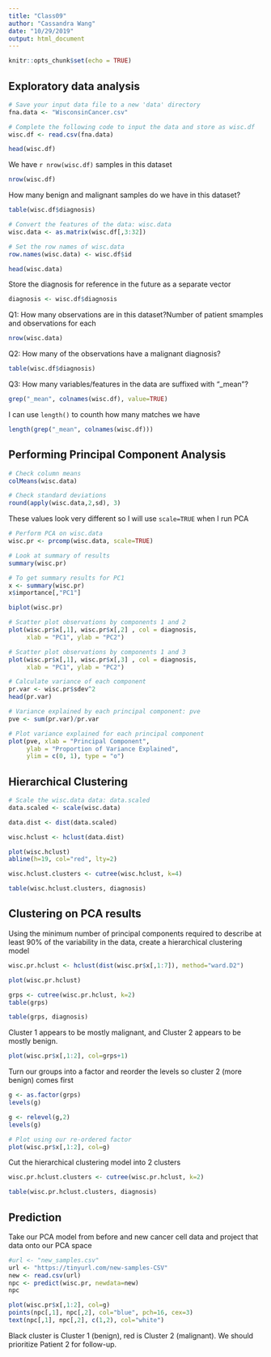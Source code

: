 ```yaml
---
title: "Class09"
author: "Cassandra Wang"
date: "10/29/2019"
output: html_document
---
```


```r
knitr::opts_chunk$set(echo = TRUE)
```

## Exploratory data analysis
```r
# Save your input data file to a new 'data' directory
fna.data <- "WisconsinCancer.csv"
```

```r
# Complete the following code to input the data and store as wisc.df
wisc.df <- read.csv(fna.data)
```

```r
head(wisc.df)
```

We have `r nrow(wisc.df)` samples in this dataset
```r
nrow(wisc.df)
```

How many benign and malignant samples do we have in this dataset?
```r
table(wisc.df$diagnosis)
```

```r
# Convert the features of the data: wisc.data
wisc.data <- as.matrix(wisc.df[,3:32])

# Set the row names of wisc.data
row.names(wisc.data) <- wisc.df$id

head(wisc.data)
```

Store the diagnosis for reference in the future as a separate vector
```r
diagnosis <- wisc.df$diagnosis
```

Q1: How many observations are in this dataset?Number of patient smamples and observations for each
```r
nrow(wisc.data)
```

Q2: How many of the observations have a malignant diagnosis?
```r
table(wisc.df$diagnosis)
```

Q3: How many variables/features in the data are suffixed with "_mean"?
```r
grep("_mean", colnames(wisc.df), value=TRUE)
```

I can use `length()` to counth how many matches we have
```r
length(grep("_mean", colnames(wisc.df)))
```

## Performing Principal Component Analysis
```r
# Check column means 
colMeans(wisc.data)
```

```r
# Check standard deviations
round(apply(wisc.data,2,sd), 3)
```

These values look very different so I will use `scale=TRUE` when I run PCA

```r
# Perform PCA on wisc.data 
wisc.pr <- prcomp(wisc.data, scale=TRUE)

# Look at summary of results
summary(wisc.pr)
```

```r
# To get summary results for PC1
x <- summary(wisc.pr)
x$importance[,"PC1"]
```

```r
biplot(wisc.pr)
```

```r
# Scatter plot observations by components 1 and 2
plot(wisc.pr$x[,1], wisc.pr$x[,2] , col = diagnosis, 
     xlab = "PC1", ylab = "PC2")
```

```r
# Scatter plot observations by components 1 and 3
plot(wisc.pr$x[,1], wisc.pr$x[,3] , col = diagnosis, 
     xlab = "PC1", ylab = "PC2")
```

```r
# Calculate variance of each component
pr.var <- wisc.pr$sdev^2
head(pr.var)
```

```r
# Variance explained by each principal component: pve
pve <- sum(pr.var)/pr.var

# Plot variance explained for each principal component
plot(pve, xlab = "Principal Component", 
     ylab = "Proportion of Variance Explained", 
     ylim = c(0, 1), type = "o")
```


## Hierarchical Clustering
```r
# Scale the wisc.data data: data.scaled
data.scaled <- scale(wisc.data)
```

```r
data.dist <- dist(data.scaled)
```

```r
wisc.hclust <- hclust(data.dist)
```

```r
plot(wisc.hclust)
abline(h=19, col="red", lty=2)
```

```r
wisc.hclust.clusters <- cutree(wisc.hclust, k=4)
```

```r
table(wisc.hclust.clusters, diagnosis)
```

## Clustering on PCA results

Using the minimum number of principal components required to describe at least 90% of the variability in the data, create a hierarchical clustering model
```r
wisc.pr.hclust <- hclust(dist(wisc.pr$x[,1:7]), method="ward.D2")

plot(wisc.pr.hclust)
```

```r
grps <- cutree(wisc.pr.hclust, k=2)
table(grps)
```

```r
table(grps, diagnosis)
```

Cluster 1 appears to be mostly malignant, and Cluster 2 appears to be mostly benign. 

```r
plot(wisc.pr$x[,1:2], col=grps+1)
```

Turn our groups into a factor and reorder the levels so cluster 2 (more benign) comes first
```r
g <- as.factor(grps)
levels(g)

g <- relevel(g,2)
levels(g) 
```

```r
# Plot using our re-ordered factor 
plot(wisc.pr$x[,1:2], col=g)
```

Cut the hierarchical clustering model into 2 clusters
```r
wisc.pr.hclust.clusters <- cutree(wisc.pr.hclust, k=2)
```

```r
table(wisc.pr.hclust.clusters, diagnosis)
```

## Prediction

Take our PCA model from before and new cancer cell data and project that data onto our PCA space
```r
#url <- "new_samples.csv"
url <- "https://tinyurl.com/new-samples-CSV"
new <- read.csv(url)
npc <- predict(wisc.pr, newdata=new)
npc
```

```r
plot(wisc.pr$x[,1:2], col=g)
points(npc[,1], npc[,2], col="blue", pch=16, cex=3)
text(npc[,1], npc[,2], c(1,2), col="white")
```

Black cluster is Cluster 1 (benign), red is Cluster 2 (malignant).
We should prioritize Patient 2 for follow-up. 

